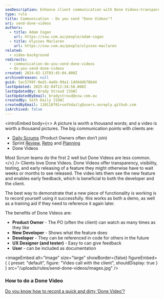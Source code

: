 ```yaml
---
seoDescription: Enhance client communication with Done Videos—transparent, early-release feature demos fostering collaboration.
type: rule
title: Communication - Do you send "Done Videos"?
uri: send-done-videos
authors:
  - title: Adam Cogan
    url: https://ssw.com.au/people/adam-cogan
  - title: Ulysses Maclaren
    url: https://ssw.com.au/people/ulysses-maclaren
related:
  - video-background
redirects:
  - communication-do-you-send-done-videos
  - do-you-send-done-videos
created: 2024-02-13T03:45:04.000Z
archivedreason: null
guid: 5ac5799f-0ed1-4a6b-99a1-1dd4dd678bd4
lastUpdated: 2025-02-04T12:34:58.000Z
lastUpdatedBy: Brady Stroud [SSW]
lastUpdatedByEmail: bradystroud@ssw.com.au
createdBy: Seth Daily [SSW]
createdByEmail: 130118701+sethdaily@users.noreply.github.com
isArchived: false
---
```


<introEmbed
  body={<>
A picture is worth a thousand words; and a video is worth a thousand pictures. The big communication points with clients are:

* [Daily Scrums](/methodology-daily-scrums) (Product Owners often don’t join)
* Sprint [Review](/what-happens-at-a-sprint-review-meeting), [Retro](/what-happens-at-retro-meetings) and [Planning](/what-happens-at-a-sprint-planning-meeting)
* Done Videos

Most Scrum teams do the first 2 well but Done Videos are less common.
  </>}
/>
Clients love Done Videos. Done Videos offer transparency, visibility, testing, and early releasing of a feature they might otherwise have to wait weeks or months to see released. The video lets them see the new feature and enables early feedback, which is beneficial to both the developer and the client.

The best way to demonstrate that a new piece of functionality is working is to record yourself using it successfully. this works as both a demo, as well as a training aid if they need to reference it again later.

The benefits of Done Videos are:

* **Product Owner** - The PO (often the client) can watch as many times as they like
* **New Developer** - Shows what the feature does
* **Developer** - They can be referenced in code for others in the future
* **UX Designer (and tester)** - Easy to can give feedback
* **User** - can be included as documentation


<imageEmbed
  alt="Image"
  size="large"
  showBorder={false}
  figureEmbed={ {
    preset: "default",
    figure: "Video call with the client",
    shouldDisplay: true
  } }
  src="/uploads/rules/send-done-videos/images.jpg"
/>

### How to do a Done Video

[Do you know how to record a quick and dirty 'Done Video'?](/record-a-quick-and-dirty-done-video)
